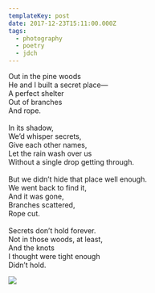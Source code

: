 ```yaml
---
templateKey: post
date: 2017-12-23T15:11:00.000Z
tags:
  - photography
  - poetry
  - jdch
---
```

Out in the pine woods<br/>
He and I built a secret place—<br/>
A perfect shelter<br/>
Out of branches<br/>
And rope.<br/><br/>
In its shadow,<br/>
We’d whisper secrets,<br/>
Give each other names,<br/>
Let the rain wash over us<br/>
Without a single drop getting through.<br/><br/>
But we didn’t hide that place well enough.<br/>
We went back to find it,<br/>
And it was gone,<br/>
Branches scattered,<br/>
Rope cut.<br/><br/>
Secrets don’t hold forever.<br/>
Not in those woods, at least,<br/>
And the knots<br/>
I thought were tight enough<br/>
Didn’t hold.

![](../../assets/photos/20171223-IMG_0010.jpg)

